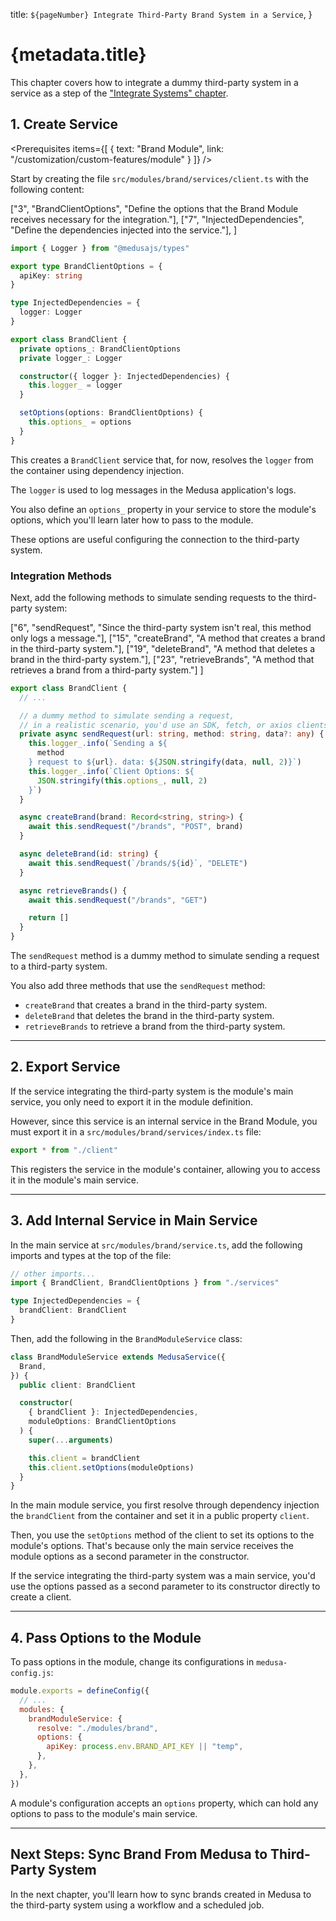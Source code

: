
  title: `${pageNumber} Integrate Third-Party Brand System in a Service`,
}

# {metadata.title}

<Note title="Example Chapter">

This chapter covers how to integrate a dummy third-party system in a service as a step of the ["Integrate Systems" chapter](../page.mdx).

</Note>

## 1. Create Service

<Prerequisites
  items={[
    {
      text: "Brand Module",
      link: "/customization/custom-features/module"
    }
  ]}
/>

Start by creating the file `src/modules/brand/services/client.ts` with the following content:

  ["3", "BrandClientOptions", "Define the options that the Brand Module receives necessary for the integration."],
  ["7", "InjectedDependencies", "Define the dependencies injected into the service."],
]

```ts title="src/modules/brand/services/client.ts" highlights={serviceHighlights}
import { Logger } from "@medusajs/types"

export type BrandClientOptions = {
  apiKey: string
}

type InjectedDependencies = {
  logger: Logger
}

export class BrandClient {
  private options_: BrandClientOptions
  private logger_: Logger

  constructor({ logger }: InjectedDependencies) {
    this.logger_ = logger
  }

  setOptions(options: BrandClientOptions) {
    this.options_ = options
  }
}
```

This creates a `BrandClient` service that, for now, resolves the `logger` from the container using dependency injection.

<Note title="Tip">

The `logger` is used to log messages in the Medusa application's logs.

</Note>

You also define an `options_` property in your service to store the module's options, which you'll learn later how to pass to the module.

These options are useful configuring the connection to the third-party system.

### Integration Methods

Next, add the following methods to simulate sending requests to the third-party system:

  ["6", "sendRequest", "Since the third-party system isn't real, this method only logs a message."],
  ["15", "createBrand", "A method that creates a brand in the third-party system."],
  ["19", "deleteBrand", "A method that deletes a brand in the third-party system."],
  ["23", "retrieveBrands", "A method that retrieves a brand from a third-party system."]
]

```ts title="src/modules/brand/services/client.ts" highlights={methodsHighlights}
export class BrandClient {
  // ...

  // a dummy method to simulate sending a request,
  // in a realistic scenario, you'd use an SDK, fetch, or axios clients
  private async sendRequest(url: string, method: string, data?: any) {
    this.logger_.info(`Sending a ${
      method
    } request to ${url}. data: ${JSON.stringify(data, null, 2)}`)
    this.logger_.info(`Client Options: ${
      JSON.stringify(this.options_, null, 2)
    }`)
  }

  async createBrand(brand: Record<string, string>) {
    await this.sendRequest("/brands", "POST", brand)
  }

  async deleteBrand(id: string) {
    await this.sendRequest(`/brands/${id}`, "DELETE")
  }

  async retrieveBrands() {
    await this.sendRequest("/brands", "GET")

    return []
  }
}
```

The `sendRequest` method is a dummy method to simulate sending a request to a third-party system.

You also add three methods that use the `sendRequest` method:

- `createBrand` that creates a brand in the third-party system.
- `deleteBrand` that deletes the brand in the third-party system.
- `retrieveBrands` to retrieve a brand from the third-party system.

---

## 2. Export Service

If the service integrating the third-party system is the module's main service, you only need to export it in the module definition.

However, since this service is an internal service in the Brand Module, you must export it in a `src/modules/brand/services/index.ts` file:

```ts title="src/modules/brand/services/index.ts"
export * from "./client"
```

This registers the service in the module's container, allowing you to access it in the module's main service.

---

## 3. Add Internal Service in Main Service

In the main service at `src/modules/brand/service.ts`, add the following imports and types at the top of the file:

```ts title="src/modules/brand/service.ts"
// other imports...
import { BrandClient, BrandClientOptions } from "./services"

type InjectedDependencies = {
  brandClient: BrandClient
}
```

Then, add the following in the `BrandModuleService` class:

```ts title="src/modules/brand/service.ts"
class BrandModuleService extends MedusaService({
  Brand,
}) {
  public client: BrandClient

  constructor(
    { brandClient }: InjectedDependencies, 
    moduleOptions: BrandClientOptions
  ) {
    super(...arguments)

    this.client = brandClient
    this.client.setOptions(moduleOptions)
  }
}
```

In the main module service, you first resolve through dependency injection the `brandClient` from the container and set it in a public property `client`.

Then, you use the `setOptions` method of the client to set its options to the module's options. That's because only the main service receives the module options as a second parameter in the constructor.

<Note title="Tip">

If the service integrating the third-party system was a main service, you'd use the options passed as a second parameter to its constructor directly to create a client.

</Note>

---

## 4. Pass Options to the Module

To pass options in the module, change its configurations in `medusa-config.js`:

```js title="medusa-config.js"
module.exports = defineConfig({
  // ...
  modules: {
    brandModuleService: {
      resolve: "./modules/brand",
      options: {
        apiKey: process.env.BRAND_API_KEY || "temp",
      },
    },
  },
})
```

A module's configuration accepts an `options` property, which can hold any options to pass to the module's main service.

---

## Next Steps: Sync Brand From Medusa to Third-Party System

In the next chapter, you'll learn how to sync brands created in Medusa to the third-party system using a workflow and a scheduled job.
